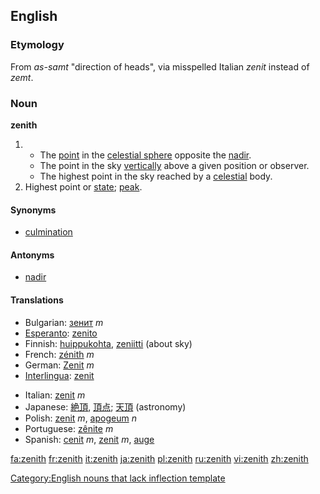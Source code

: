 {{wikipedia}}
==English==

===Etymology===
From {{Arab.}} ''as-samt'' "direction of heads", via misspelled Italian ''zenit'' instead of ''zemt''.

===Noun===
'''zenith'''

# {{astronomy}}
#* The [[point]] in the [[celestial sphere]] opposite the [[nadir]].
#* The point in the sky [[vertically]] above a given position or observer.
#* The highest point in the sky reached by a [[celestial]] body.
# Highest point or [[state]]; [[peak]].

====Synonyms====
*[[culmination]]

====Antonyms====
*[[nadir]]

====Translations====
{{top}}
*Bulgarian: [[зенит]] ''m''
*[[Esperanto]]: [[zenito]]
*Finnish: [[huippukohta]], [[zeniitti]] (about sky)
*French: [[zénith]] ''m''
*German: [[Zenit]] ''m''
*[[Interlingua]]: [[zenit]]
{{mid}}
*Italian: [[zenit]] ''m''
*Japanese: [[絶頂]], [[頂点]]; [[天頂]] (astronomy)
*Polish: [[zenit]] ''m'', [[apogeum]] ''n''
*Portuguese: [[zênite]] ''m''
*Spanish: [[cenit]] ''m'', [[zenit]] ''m'', [[auge]] {{m}}
{{bottom}}

[[Category:English nouns that lack inflection template]]

[[fa:zenith]]
[[fr:zenith]]
[[it:zenith]]
[[ja:zenith]]
[[pl:zenith]]
[[ru:zenith]]
[[vi:zenith]]
[[zh:zenith]]